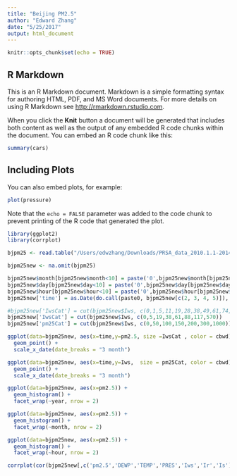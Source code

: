 ```yaml
---
title: "Beijing PM2.5"
author: "Edward Zhang"
date: "5/25/2017"
output: html_document
---
```


```r
knitr::opts_chunk$set(echo = TRUE)
```

## R Markdown

This is an R Markdown document. Markdown is a simple formatting syntax for authoring HTML, PDF, and MS Word documents. For more details on using R Markdown see <http://rmarkdown.rstudio.com>.

When you click the **Knit** button a document will be generated that includes both content as well as the output of any embedded R code chunks within the document. You can embed an R code chunk like this:

```r
summary(cars)
```

## Including Plots

You can also embed plots, for example:

```r
plot(pressure)
```

Note that the `echo = FALSE` parameter was added to the code chunk to prevent printing of the R code that generated the plot.

```r
library(ggplot2)
library(corrplot)

```


```r
bjpm25 <- read.table("/Users/edwzhang/Downloads/PRSA_data_2010.1.1-2014.12.31.csv", header=TRUE, sep=",");


```

```r
bjpm25new <- na.omit(bjpm25)

```

```r
bjpm25new$month[bjpm25new$month<10] = paste('0',bjpm25new$month[bjpm25new$month<10], sep = "")
bjpm25new$day[bjpm25new$day<10] = paste('0',bjpm25new$day[bjpm25new$day<10], sep = "")
bjpm25new$hour[bjpm25new$hour<10] = paste('0',bjpm25new$hour[bjpm25new$hour<10], sep = "")
bjpm25new['time'] = as.Date(do.call(paste0, bjpm25new[c(2, 3, 4, 5)]), "%Y%m%d%H")

```

```r
#bjpm25new['IwsCat'] = cut(bjpm25new$Iws, c(0,1,5,11,19,28,38,49,61,74,88,102,117,570))
bjpm25new['IwsCat'] = cut(bjpm25new$Iws, c(0,5,19,38,61,88,117,570))
bjpm25new['pm25Cat'] = cut(bjpm25new$Iws, c(0,50,100,150,200,300,1000))

```

```r
ggplot(data=bjpm25new, aes(x=time,y=pm2.5, size =IwsCat , color = cbwd)) +
  geom_point() +
  scale_x_date(date_breaks = "3 month")

```

```r
ggplot(data=bjpm25new, aes(x=time,y=Iws,  size = pm25Cat, color = cbwd)) +
  geom_point() +
  scale_x_date(date_breaks = "3 month")

```

```r
ggplot(data=bjpm25new, aes(x=pm2.5)) +
  geom_histogram() +
  facet_wrap(~year, nrow = 2)

```

```r
ggplot(data=bjpm25new, aes(x=pm2.5)) +
  geom_histogram() +
  facet_wrap(~month, nrow = 2)

```

```r
ggplot(data=bjpm25new, aes(x=pm2.5)) +
  geom_histogram() +
  facet_wrap(~hour, nrow = 2)

```

```r
corrplot(cor(bjpm25new[,c('pm2.5','DEWP','TEMP','PRES','Iws','Ir','Is')]), method = "circle")

```

